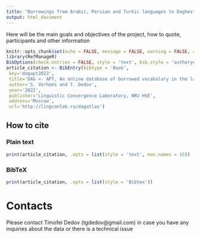 ```yaml
---
title: "Borrowings from Arabic, Persian and Turkic languages to Daghestan languages"
output: html_document
---
```


Here will be the main goals and objectives of the project, how to quote, participants and other information

```r
knitr::opts_chunk$set(echo = FALSE, message = FALSE, warning = FALSE, comment = '')
library(RefManageR)
BibOptions(check.entries = FALSE, style = 'text', bib.style = 'authoryear')
article_citation <- BibEntry(bibtype = 'Book', 
 key='dagapt2022',
 title='DAG <- APT, An online database of borrowed vocabulary in the languages of Daghestan, v. 1.0.0',
 author='S. Verhees and T. Dedov',
 year='2022',
 publisher='Linguistic Convergence Laboratory, NRU HSE',
 address='Moscow',
 url='http://lingconlab.ru/dagatlas')
```

## How to cite {.tabset .tabset-fade .tabset-pills} 

### Plain text
```r
print(article_citation, .opts = list(style = 'text', max.names = 15))
```

### BibTeX

```r
print(article_citation, .opts = list(style = 'Bibtex'))
```
# Contacts
Please contact Timofei Dedov (tgdedov@gmail.com) in case you have any inquiries about the data or there is a technical issue